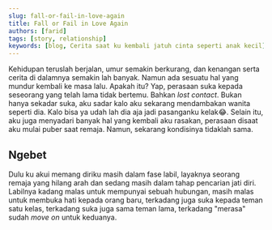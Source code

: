 ```yaml
---
slug: fall-or-fail-in-love-again
title: Fall or Fail in Love Again
authors: [farid]
tags: [story, relationship]
keywords: [blog, Cerita saat ku kembali jatuh cinta seperti anak kecil]
---
```


Kehidupan teruslah berjalan, umur semakin berkurang, dan kenangan serta cerita di dalamnya semakin lah banyak. Namun ada sesuatu hal
yang mundur kembali ke masa lalu. Apakah itu? Yap, perasaan suka kepada seseorang yang telah lama tidak bertemu. Bahkan _lost contact_.
Bukan hanya sekadar suka, aku sadar kalo aku sekarang mendambakan wanita seperti dia. Kalo bisa ya udah lah dia aja jadi pasanganku kelak😂.
Selain itu, aku juga menyadari banyak hal yang kembali aku rasakan, perasaan disaat aku mulai puber saat remaja. Namun, sekarang kondisinya
tidaklah sama.

<!--truncate-->

## Ngebet

Dulu ku akui memang diriku masih dalam fase labil, layaknya seorang remaja yang hilang arah dan sedang masih dalam tahap pencarian jati diri.
Labilnya kadang malas untuk mempunyai sebuah hubungan, masih malas untuk membuka hati kepada orang baru, terkadang juga suka kepada teman satu kelas,
terkadang suka juga sama teman lama, terkadang "merasa" sudah _move on_ untuk keduanya.
